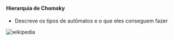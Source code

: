 






#### Hierarquia de Chomsky

-   Descreve os tipos de autômatos e o que eles conseguem fazer

![[wikipedia](https://en.wikipedia.org/wiki/Chomsky_hierarchy)](image_290.png)


